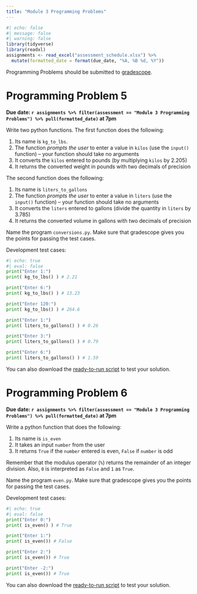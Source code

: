 ```yaml
---
title: "Module 3 Programming Problems"
---
```


```r
#| echo: false
#| message: false
#| warning: false
library(tidyverse)
library(readxl)
assignments <- read_excel("assessment_schedule.xlsx") %>% 
  mutate(formatted_date = format(due_date, "%A, %B %d, %Y"))
```

Programming Problems should be submitted to [gradescope](https://www.gradescope.com/courses/676322).

# Programming Problem 5

**Due date: `r assignments %>% filter(assessment == "Module 3 Programming Problems") %>% pull(formatted_date)` at 7pm**

Write two python functions. The first function does the following:

1.  Its name is `kg_to_lbs`.
2.  The function *prompts the user* to enter a value in `kilos` (use the `input()` function) -- your function should take no arguments
3.  It converts the `kilos` entered to pounds (by multiplying `kilos` by 2.205)
4.  It returns the converted weight in pounds with two decimals of precision

The second function does the following:

1.  Its name is `liters_to_gallons`
2.  The function *prompts the user* to enter a value in `liters` (use the `input()` function) -- your function should take no arguments
3.  It converts the `liters` entered to gallons (divide the quantity in `liters` by 3.785)
4.  It returns the converted volume in gallons with two decimals of precision

Name the program `conversions.py`. Make sure that gradescope gives you the points for passing the test cases.

Development test cases:

```python
#| echo: true
#| eval: false
print("Enter 1:")
print( kg_to_lbs() ) # 2.21 

print("Enter 6:")
print( kg_to_lbs() ) # 13.23

print("Enter 120:")
print( kg_to_lbs() ) # 264.6 

print("Enter 1:")
print( liters_to_gallons() ) # 0.26 

print("Enter 3:")
print( liters_to_gallons() ) # 0.79

print("Enter 6:")
print( liters_to_gallons() ) # 1.59 
```

You can also download the [ready-to-run script](test_scripts/test_conversions.py) to test your solution.

# Programming Problem 6

**Due date: `r assignments %>% filter(assessment == "Module 3 Programming Problems") %>% pull(formatted_date)` at 7pm**

Write a python function that does the following:

1.  Its name is `is_even`
2.  It takes an input `number` from the user
3.  It returns `True` if the `number` entered is even, `False` if `number` is odd

Remember that the modulus operator (`%`) returns the remainder of an integer division. Also, `0` is interpreted as `False` and `1` as `True`.

Name the program `even.py`. Make sure that gradescope gives you the points for passing the test cases.

Development test cases:

```python
#| echo: true
#| eval: false
print("Enter 0:")
print( is_even() ) # True 

print("Enter 1:")
print( is_even()) # False 

print("Enter 2:")
print( is_even()) # True 

print("Enter -2:")
print( is_even()) # True 
```

You can also download the [ready-to-run script](test_scripts/test_even.py) to test your solution.
